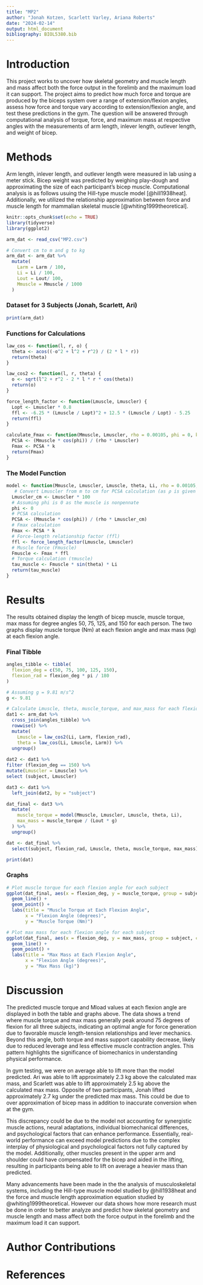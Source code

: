 ```yaml
---
title: "MP2"
author: "Jonah Kotzen, Scarlett Varley, Ariana Roberts"
date: "2024-02-14"
output: html_document
bibliography: BIOL5380.bib
---
```


# Introduction

This project works to uncover how skeletal geometry and muscle length and mass affect both the force output in the forelimb and the maximum load it can support. The project aims to predict how much force and torque are produced by the biceps system over a range of extension/flexion angles, assess how force and torque vary according to extension/flexion angle, and test these predictions in the gym. The question will be answered through computational analysis of torque, force, and maximum mass at respective angles with the measurements of arm length, inlever length, outlever length, and weight of bicep. 

# Methods

Arm length, inlever length, and outlever length were measured in lab using a meter stick. Bicep weight was predicted by weighing play-dough and approximating the size of each participant's bicep muscle. Computational analysis is as follows usuing the Hill-type muscle model [@hill1938heat]. Additionally, we utilized the relationship approximation between force and muscle length for mammalian skeletal muscle [@whiting1999theoretical]. 

```r
knitr::opts_chunk$set(echo = TRUE)
library(tidyverse)
library(ggplot2)
```


```r

arm_dat <- read_csv("MP2.csv")

# Convert cm to m and g to kg
arm_dat <- arm_dat %>%
  mutate(
    Larm = Larm / 100,
    Li = Li / 100,
    Lout = Lout/ 100,
    Mmuscle = Mmuscle / 1000
  )

``` 

### Dataset for 3 Subjects (Jonah, Scarlett, Ari)

```r

print(arm_dat)

```

### Functions for Calculations

```r

law_cos <- function(l, r, o) {
  theta <- acos((-o^2 + l^2 + r^2) / (2 * l * r))
  return(theta)
}

law_cos2 <- function(l, r, theta) {
  o <- sqrt(l^2 + r^2 - 2 * l * r * cos(theta))
  return(o)
}

force_length_factor <- function(Lmuscle, Lmuscler) {
  Lopt <- Lmuscler * 0.8
  ffl <- -6.25 * (Lmuscle / Lopt)^2 + 12.5 * (Lmuscle / Lopt) - 5.25
  return(ffl)
}

calculate_Fmax <- function(Mmuscle, Lmuscler, rho = 0.00105, phi = 0, k = 80) {
  PCSA <- (Mmuscle * cos(phi)) / (rho * Lmuscler)
  Fmax <- PCSA * k
  return(Fmax)
}


```


### The Model Function

```r
model <- function(Mmuscle, Lmuscler, Lmuscle, theta, Li, rho = 0.00105, k = 80) {
   # Convert Lmuscler from m to cm for PCSA calculation (as ρ is given in kg/cm^3)
  Lmuscler_cm <- Lmuscler * 100
  # Assuming phi is 0 as the muscle is nonpennate
  phi <- 0
  # PCSA calculation
  PCSA <- (Mmuscle * cos(phi)) / (rho * Lmuscler_cm)
  # Fmax calculation
  Fmax <- PCSA * k
  # Force-length relationship factor (ffl)
  ffl <- force_length_factor(Lmuscle, Lmuscler)
  # Muscle force (Fmuscle)
  Fmuscle <- Fmax * ffl
  # Torque calculation (τmuscle)
  tau_muscle <- Fmuscle * sin(theta) * Li
  return(tau_muscle)
}
```


# Results

The results obtained display the length of bicep muscle, muscle torque, max mass for degree angles 50, 75, 125, and 150 for each person. The two graphs display muscle torque (Nm) at each flexion angle and max mass (kg) at each flexion angle. 

### Final Tibble

```r
angles_tibble <- tibble(
  flexion_deg = c(50, 75, 100, 125, 150),
  flexion_rad = flexion_deg * pi / 180
)

# Assuming g = 9.81 m/s^2
g <- 9.81

# Calculate Lmuscle, theta, muscle_torque, and max_mass for each flexion angle
dat1 <- arm_dat %>%
  cross_join(angles_tibble) %>%
  rowwise() %>%
  mutate(
    Lmuscle = law_cos2(Li, Larm, flexion_rad), 
    theta = law_cos(Li, Lmuscle, Larm)) %>% 
  ungroup()
  
dat2 <- dat1 %>% 
filter (flexion_deg == 150) %>%
mutate(Lmuscler = Lmuscle) %>%
select (subject, Lmuscler)

dat3 <- dat1 %>%
  left_join(dat2, by = "subject")

dat_final <- dat3 %>%
  mutate(
    muscle_torque = model(Mmuscle, Lmuscler, Lmuscle, theta, Li),
    max_mass = muscle_torque / (Lout * g)
  ) %>%
  ungroup()

dat <- dat_final %>%
  select(subject, flexion_rad, Lmuscle, theta, muscle_torque, max_mass)

```

```r

print(dat)

```

### Graphs

```r

# Plot muscle torque for each flexion angle for each subject
ggplot(dat_final, aes(x = flexion_deg, y = muscle_torque, group = subject, color = subject)) +
  geom_line() +
  geom_point() +
  labs(title = "Muscle Torque at Each Flexion Angle",
       x = "Flexion Angle (degrees)",
       y = "Muscle Torque (Nm)")

# Plot max mass for each flexion angle for each subject
ggplot(dat_final, aes(x = flexion_deg, y = max_mass, group = subject, color = subject)) +
  geom_line() +
  geom_point() +
  labs(title = "Max Mass at Each Flexion Angle",
       x = "Flexion Angle (degrees)",
       y = "Max Mass (kg)")


```

# Discussion 

The predicted muscle torque and Mload values at each flexion angle are displayed in both the table and graphs above. The data shows a trend where muscle torque and max mass generally peak around 75 degrees of flexion for all three subjects, indicating an optimal angle for force generation due to favorable muscle length-tension relationships and lever mechanics. Beyond this angle, both torque and mass support capability decrease, likely due to reduced leverage and less effective muscle contraction angles. This pattern highlights the significance of biomechanics in understanding physical performance.

In gym testing, we were on average able to lift more than the model predicted. Ari was able to lift approximately 2.3 kg above the calculated max mass, and Scarlett was able to lift approximately 2.5 kg above the calculated max mass. Opposite of two participants, Jonah lifted approximately 2.7 kg under the predicted max mass. This could be due to over approximation of bicep mass in addition to inaccurate conversion when at the gym.

This discrepancy could be due to the model not accounting for synergistic muscle actions, neural adaptations, individual biomechanical differences, and psychological factors that can enhance performance. Essentially, real-world performance can exceed model predictions due to the complex interplay of physiological and psychological factors not fully captured by the model. Additionally, other muscles present in the upper arm and shoulder could have compensated for the bicep and aided in the lifting, resulting in participants being able to lift on average a heavier mass than predicted. 

Many advancements have been made in the the analysis of musculoskeletal systems, including the Hill-type muscle model studied by @hill1938heat and the force and muscle length approximation equation studied by @whiting1999theoretical. However our data shows how more research must be done in order to better analyze and predict how skeletal geometry and muscle length and mass affect both the force output in the forelimb and the maximum load it can support. 


# Author Contributions


# References

